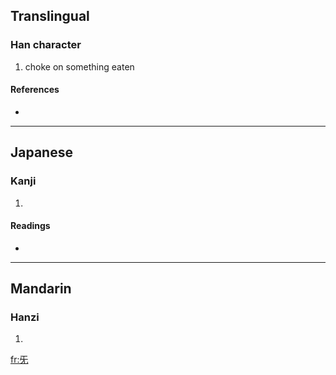 ==Translingual==
{{Han stroke|[[Image:旡-order.gif]]}}

===Han character===
{{Han char|rn=71|rad=无|as=01|sn=5|four=1041<sub>0</sub>|canj=一女大山 (MVKU)}}

# choke on something eaten

====References====
* {{Han ref|kx=0485.250|dkj=13717|dj=0848.010|hdz=21147.130|uh=65E1|ud=26081|bh=C95E|bd=51550}}

----

==Japanese==

===Kanji===
{{ja-kanji|grade=|rs=无01}}

# {{defn|Japanese}}

====Readings====
* {{ja-readings|on=[[き]] (ki), [[け]] (ke)|kun=[[むせぶ]] (musebu)}}

----

==Mandarin==

===Hanzi===
{{cmn-hanzi|pin=[[jì]] ([[ji4]]), [[xì]] ([[xi4]])|wg=chi<sup>4</sup>, hsi<sup>4</sup>}}

# {{defn|Mandarin}}

[[fr:旡]]